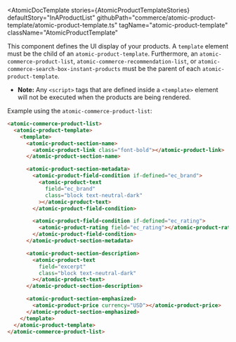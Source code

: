 

<Meta of={AtomicProductTemplateStories} />

<AtomicDocTemplate
  stories={AtomicProductTemplateStories}
  defaultStory="InAProductList"
  githubPath="commerce/atomic-product-template/atomic-product-template.ts"
  tagName="atomic-product-template"
  className="AtomicProductTemplate"
>

This component defines the UI display of your products. 
A `template` element must be the child of an `atomic-product-template`. Furthermore, an `atomic-commerce-product-list`, `atomic-commerce-recommendation-list`, or `atomic-commerce-search-box-instant-products` must be the parent of each `atomic-product-template`.
* **Note:** Any `<script>` tags that are defined inside a `<template>` element will not be executed when the products are being rendered.

Example using the `atomic-commerce-product-list`:
```html
<atomic-commerce-product-list>
  <atomic-product-template>
    <template>
      <atomic-product-section-name>
        <atomic-product-link class="font-bold"></atomic-product-link>
      </atomic-product-section-name>

      <atomic-product-section-metadata>
        <atomic-product-field-condition if-defined="ec_brand">
          <atomic-product-text
            field="ec_brand"
            class="block text-neutral-dark"
          ></atomic-product-text>
        </atomic-product-field-condition>

        <atomic-product-field-condition if-defined="ec_rating">
          <atomic-product-rating field="ec_rating"></atomic-product-rating>
        </atomic-product-field-condition>
      </atomic-product-section-metadata>

      <atomic-product-section-description>
        <atomic-product-text
          field="excerpt"
          class="block text-neutral-dark"
        ></atomic-product-text>
      </atomic-product-section-description>

      <atomic-product-section-emphasized>
        <atomic-product-price currency="USD"></atomic-product-price>
      </atomic-product-section-emphasized>
    </template>
  </atomic-product-template>
</atomic-commerce-product-list>
```

</AtomicDocTemplate>

